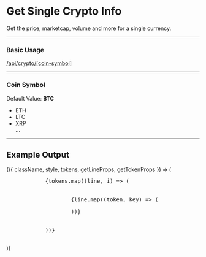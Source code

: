 

<div style={{marginLeft:"0",width:"70vw"}}>
<h1>Get Single Crypto Info</h1>
<p>Get the price, marketcap, volume and more for a single currency.</p>
<hr/>
<h3>Basic Usage</h3>
<Callout emoji="👾">
	<a
		href="https://api.finance.selcukguler.com/api/crypto/btc"
		target="_blank">
		/api/crypto/[coin-symbol]
	</a>
</Callout>
<hr/>
<h3>Coin Symbol</h3>
<p>Default Value: <strong>BTC</strong></p>
<ul>
	<li>
		ETH
	</li>
	<li>
		LTC
	</li>
	<li>
		XRP
	</li>
	<span>...</span>
</ul>
<hr/>
<h2>Example Output</h2>
<div>
<Highlight {...defaultProps} code={allCryptos} language="json">
	{({ className, style, tokens, getLineProps, getTokenProps }) => (
		<pre className={className} style={style}>
			{tokens.map((line, i) => (
				<div {...getLineProps({ line, key: i })}>
					{line.map((token, key) => (
						<span {...getTokenProps({ token, key })} />
					))}
				</div>
			))}
		</pre>
	)}
</Highlight>
</div>

</div>
